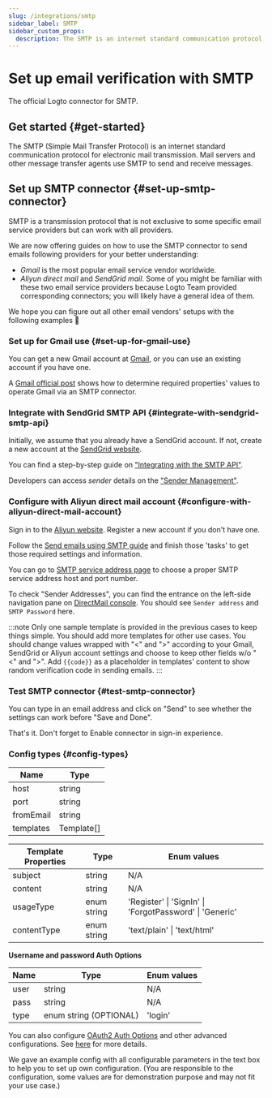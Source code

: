 ```yaml
---
slug: /integrations/smtp
sidebar_label: SMTP
sidebar_custom_props:
  description: The SMTP is an internet standard communication protocol for electronic mail transmission.
---
```



# Set up email verification with SMTP

The official Logto connector for SMTP.

<GuideTip />

## Get started \{#get-started}

The SMTP (Simple Mail Transfer Protocol) is an internet standard communication protocol for electronic mail transmission. Mail servers and other message transfer agents use SMTP to send and receive messages.

## Set up SMTP connector \{#set-up-smtp-connector}

SMTP is a transmission protocol that is not exclusive to some specific email service providers but can work with all providers.

We are now offering guides on how to use the SMTP connector to send emails following providers for your better understanding:

- _Gmail_ is the most popular email service vendor worldwide.
- _Aliyun direct mail_ and _SendGrid mail_. Some of you might be familiar with these two email service providers because Logto Team provided corresponding connectors; you will likely have a general idea of them.

We hope you can figure out all other email vendors' setups with the following examples :rocket:

### Set up for Gmail use \{#set-up-for-gmail-use}

You can get a new Gmail account at [Gmail](https://mail.google.com/), or you can use an existing account if you have one.

A [Gmail official post](https://support.google.com/a/answer/176600) shows how to determine required properties' values to operate Gmail via an SMTP connector.

### Integrate with SendGrid SMTP API \{#integrate-with-sendgrid-smtp-api}

Initially, we assume that you already have a SendGrid account. If not, create a new account at the [SendGrid website](https://app.sendgrid.com/).

You can find a step-by-step guide on ["Integrating with the SMTP API"](https://docs.sendgrid.com/for-developers/sending-email/integrating-with-the-smtp-api).

Developers can access _sender_ details on the ["Sender Management"](https://mc.sendgrid.com/senders).

### Configure with Aliyun direct mail account \{#configure-with-aliyun-direct-mail-account}

Sign in to the [Aliyun website](https://cn.aliyun.com/). Register a new account if you don't have one.

Follow the [Send emails using SMTP guide](https://www.alibabacloud.com/help/en/directmail/latest/send-emails-using-smtp) and finish those 'tasks' to get those required settings and information.

You can go to [SMTP service address page](https://www.alibabacloud.com/help/en/directmail/latest/smtp-service-address) to choose a proper SMTP service address host and port number.

To check "Sender Addresses", you can find the entrance on the left-side navigation pane on [DirectMail console](https://dm.console.aliyun.com/). You should see `Sender address` and `SMTP Password` here.

:::note
Only one sample template is provided in the previous cases to keep things simple. You should add more templates for other use cases.
You should change values wrapped with "\<" and ">" according to your Gmail, SendGrid or Aliyun account settings and choose to keep other fields w/o "\<" and ">".
Add `{{code}}` as a placeholder in templates' content to show random verification code in sending emails.
:::

### Test SMTP connector \{#test-smtp-connector}

You can type in an email address and click on "Send" to see whether the settings can work before "Save and Done".

That's it. Don't forget to <MainSiteUrl href="/connectors/email-connectors/#enable-email-sign-up-or-sign-in">Enable connector in sign-in experience</MainSiteUrl>.

### Config types \{#config-types}

| Name      | Type       |
| --------- | ---------- |
| host      | string     |
| port      | string     |
| fromEmail | string     |
| templates | Template[] |

| Template Properties | Type        | Enum values                                             |
| ------------------- | ----------- | ------------------------------------------------------- |
| subject             | string      | N/A                                                     |
| content             | string      | N/A                                                     |
| usageType           | enum string | 'Register' \| 'SignIn' \| 'ForgotPassword' \| 'Generic' |
| contentType         | enum string | 'text/plain' \| 'text/html'                             |

**Username and password Auth Options**

| Name | Type                   | Enum values |
| ---- | ---------------------- | ----------- |
| user | string                 | N/A         |
| pass | string                 | N/A         |
| type | enum string (OPTIONAL) | 'login'     |

You can also configure [OAuth2 Auth Options](https://nodemailer.com/smtp/oauth2/) and other advanced configurations. See [here](https://nodemailer.com/smtp/) for more details.

We gave an example config with all configurable parameters in the text box to help you to set up own configuration. (You are responsible to the configuration, some values are for demonstration purpose and may not fit your use case.)
